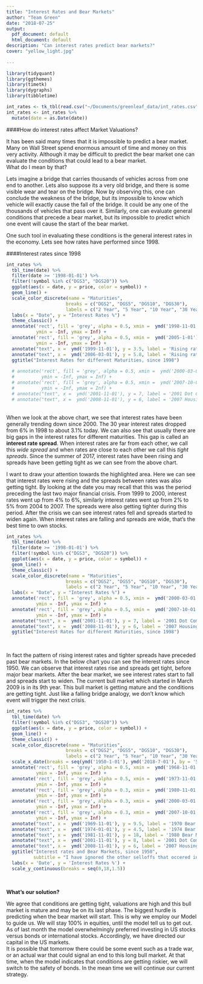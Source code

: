 ```yaml
---
title: "Interest Rates and Bear Markets"
author: "Team Green"
date: "2018-07-25"
output:
  pdf_document: default
  html_document: default
description: "Can interest rates predict bear markets?"
cover: "yellow_light.jpg"
    
---
```

```r

library(tidyquant)
library(ggthemes)
library(timetk)
library(dygraphs)
library(tibbletime)

int_rates <- tk_tbl(read.csv("~/Documents/greenleaf_data/int_rates.csv"))
int_rates <- int_rates %>%
  mutate(date = as.Date(date))

```





####How do interest rates affect Market Valuations?

It has been said many times that it is impossible to predict a bear market. Many on Wall Street spend enormous amount of time and money on this very activity. Although it may be difficult to predict the bear market one can evaluate the conditions that could lead to a bear market.
<br /> What do I mean by that? 

Lets imagine a bridge that carries thousands of vehicles across from one end to another. Lets also suppose its a very old bridge, and there is some visible wear and tear on the bridge. Now by observing this, one can conclude the weakness of the bridge, but its impossible to know which vehicle will exactly cause the fall of the bridge. It could be any one of the thousands of vehicles that pass over it. Similarly, one can evaluate general conditions that precede a bear market, but its impossible to predict which one event will cause the start of the bear market. <br />

One such tool in evaluating these conditions is the general interest rates in the economy. Lets see how rates have performed since 1998.


####Interest rates since 1998

```r

int_rates %>% 
  tbl_time(date) %>%
  filter(date >= '1998-01-01') %>%
  filter(!symbol %in% c("DGS3", "DGS20")) %>%
  ggplot(aes(x = date, y = price, color = symbol)) +
  geom_line() +
  scale_color_discrete(name = "Maturities",
                      breaks = c("DGS2", "DGS5", "DGS10", "DGS30"),
                      labels = c("2 Year", "5 Year", "10 Year", "30 Year")) +
  labs(x = "Date", y = "Interest Rates %") +
  theme_classic() +
  annotate('rect', fill = 'grey', alpha = 0.5, xmin =  ymd('1998-11-01'), xmax = ymd('1999-12-31'),
           ymin = -Inf, ymax = Inf) +
  annotate('rect', fill = 'grey', alpha = 0.5, xmin =  ymd('2005-1-01'), xmax = ymd('2007-03-31'),
           ymin = -Inf, ymax = Inf) +
  annotate("text", x =  ymd('1999-11-01'), y = 3.5, label = 'Rising rates\ntight spreads', fontface = 1, size = 3.5) +
  annotate("text", x =  ymd('2006-03-01'), y = 5.8, label = 'Rising rates\ntight spreads', fontface = 1, size = 3.5) +
  ggtitle("Interest Rates for different Maturities, since 1998")
  
  # annotate('rect', fill = 'grey', alpha = 0.5, xmin =  ymd('2000-03-01'), xmax = ymd('2002-10-31'),
  #          ymin = -Inf, ymax = Inf) +
  # annotate('rect', fill = 'grey', alpha = 0.5, xmin =  ymd('2007-10-01'), xmax = ymd('2009-03-31'),
  #          ymin = -Inf, ymax = Inf) +
  # annotate("text", x =  ymd('2001-11-01'), y = 7, label = '2001 Dot Com Bust\nDown 49%', fontface = 1, size = 3.5) +
  # annotate("text", x =  ymd('2008-11-01'), y = 6, label = '2007 Housing Bust\nDown 57%', fontface = 1, size = 3.5)

```

<br/>
When we look at the above chart, we see that interest rates have been generally trending down since 2000. The 30 year interest rates dropped from 6% in 1998 to about 3.1% today. We can also see that usually there are big gaps in the interest rates for different maturities. This gap is called an **interest rate spread**. When interest rates are far from each other, we call this *wide spread* and when rates are close to each other we call this *tight spreads*. Since the summer of 2017, interest rates have been rising and spreads have been getting tight as we can see from the above chart.
<br /> 

I want to draw your attention towards the highlighted area. Here we can see that interest rates were rising and the spreads between rates was also getting tight. By looking at the date you may recall that this was the period preceding the last two major financial crisis. From 1999 to 2000, interest rates went up from 4% to 6%, similarly interest rates went up from 2% to 5% from 2004 to 2007. The spreads were also getting tighter during this period. After the crisis we can see interest rates fell and spreads started to widen again. When interest rates are falling and spreads are wide, that's the best time to own stocks.
<br/>

```r

int_rates %>% 
  tbl_time(date) %>%
  filter(date >= '1998-01-01') %>%
  filter(!symbol %in% c("DGS3", "DGS20")) %>%
  ggplot(aes(x = date, y = price, color = symbol)) +
  geom_line() +
  theme_classic() +
  scale_color_discrete(name = "Maturities",
                      breaks = c("DGS2", "DGS5", "DGS10", "DGS30"),
                      labels = c("2 Year", "5 Year", "10 Year", "30 Year")) +
  labs(x = "Date", y = "Interest Rates %") +
  annotate('rect', fill = 'grey', alpha = 0.5, xmin =  ymd('2000-03-01'), xmax = ymd('2002-10-31'),
           ymin = -Inf, ymax = Inf) +
  annotate('rect', fill = 'grey', alpha = 0.5, xmin =  ymd('2007-10-01'), xmax = ymd('2009-03-31'),
           ymin = -Inf, ymax = Inf) +
  annotate("text", x =  ymd('2001-11-01'), y = 7, label = '2001 Dot Com Bust\nDown 49%', fontface = 1, size = 3.5) +
  annotate("text", x =  ymd('2008-11-01'), y = 6, label = '2007 Housing Bust\nDown 57%', fontface = 1, size = 3.5) +
  ggtitle("Interest Rates for different Maturities, since 1998")

```

<br/>

In fact the pattern of rising interest rates and tighter spreads have preceded past bear markets. In the below chart you can see the interest rates since 1950. We can observe that interest rates rise and spreads get tight, before major bear markets. After the bear market, we see interest rates start to fall and spreads start to widen. The current bull market which started in March 2009 is in its 9th year. This bull market is getting mature and the conditions are getting tight. Just like a falling bridge analogy, we don't know which event will trigger the next crisis. 



```r

int_rates %>% 
  tbl_time(date) %>%
  filter(!symbol %in% c("DGS3", "DGS20")) %>%
  ggplot(aes(x = date, y = price, color = symbol)) +
  geom_line() +
  theme_classic() +
  scale_color_discrete(name = "Maturities",
                      breaks = c("DGS2", "DGS5", "DGS10", "DGS30"),
                      labels = c("2 Year", "5 Year", "10 Year", "30 Year")) +
  scale_x_date(breaks = seq(ymd('1950-1-01'), ymd('2018-7-01'), by = '5 years')) +
  annotate('rect', fill = 'grey', alpha = 0.5, xmin =  ymd('1968-11-01'), xmax = ymd('1970-05-31'),
           ymin = -Inf, ymax = Inf) +
  annotate('rect', fill = 'grey', alpha = 0.5, xmin =  ymd('1973-11-01'), xmax = ymd('1974-10-31'),
           ymin = -Inf, ymax = Inf) +
  annotate('rect', fill = 'grey', alpha = 0.3, xmin =  ymd('1980-11-01'), xmax = ymd('1982-08-31'),
           ymin = -Inf, ymax = Inf) +
  annotate('rect', fill = 'grey', alpha = 0.3, xmin =  ymd('2000-03-01'), xmax = ymd('2002-10-31'),
           ymin = -Inf, ymax = Inf) +
  annotate('rect', fill = 'grey', alpha = 0.3, xmin =  ymd('2007-10-01'), xmax = ymd('2009-03-31'),
           ymin = -Inf, ymax = Inf) +
  annotate("text", x =  ymd('1969-11-01'), y = 9.5, label = '1970 Bear Market\nDown 36%', fontface = 1, size = 3.5) +
  annotate("text", x =  ymd('1974-01-01'), y = 4.5, label = '1974 Bear Market\nDown 48%', fontface = 1, size = 3.5) +
  annotate("text", x =  ymd('1981-11-01'), y = 18, label = '1980 Bear Market\nDown 27%', fontface = 1, size = 3.5) +
  annotate("text", x =  ymd('2001-11-01'), y = 8, label = '2001 Dot Com Bust\nDown 49%', fontface = 1, size = 3.5) +
  annotate("text", x =  ymd('2008-11-01'), y = 6, label = '2007 Housing Bust\nDown 57%', fontface = 1, size = 3.5) +
  ggtitle("Interest rates and Bear Markets, since 1950",
          subtitle = "I have ignored the other selloffs that occered in 1983, 1987, 1994\nas they did not turn into full bear markets") +
  labs(x = 'Date', y = 'Interest Rates %') +
  scale_y_continuous(breaks = seq(0,18,1.5)) 

```
<br/>

**What's our solution?**

We agree that conditions are getting tight, valuations are high and this bull market is mature and may be on its last phase. The biggest hurdle is predicting when the bear market will start. This is why we employ our Model to guide us. We will stay 100% in equities, until the model tell us to get out. As of last month the model overwhelmingly preferred investing in US stocks versus bonds or international stocks. Accordingly, we have directed our capital in the US markets. 
<br />
It is possible that tomorrow there could be some event such as a trade war, or an actual war that could signal an end to this long bull market. At that time, when the model indicates that conditions are getting riskier, we will switch to the safety of bonds. In the mean time we will continue our current strategy.
<br/>
<br/>
<br/>
<br/>
<br/>
<br/>
<br/>


